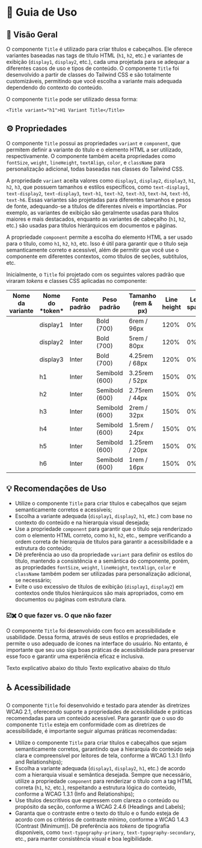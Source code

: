 
<Meta title="Componentes/Title/Guia de Uso" />

# 🧭  Guia de Uso

## 📘 Visão Geral

O componente `Title` é utilizado para criar títulos e cabeçalhos. Ele oferece variantes baseadas nas tags de título HTML (`h1`, `h2`, etc.) e variantes de exibição (`display1`, `display2`, etc.), cada uma projetada para se adequar a diferentes casos de uso e tipos de conteúdo. O componente `Title` foi desenvolvido a partir de classes do Tailwind CSS e são totalmente customizáveis, permitindo que você escolha a variante mais adequada dependendo do contexto do conteúdo.

O componente `Title` pode ser utilizado dessa forma:

```tsx
<Title variant="h1">H1 Variant Title</Title>
```

## ⚙️ Propriedades

O componente `Title` possui as propriedades `variant` e `component`, que permitem definir a variante do título e o elemento HTML a ser utilizado, respectivamente. O componente também aceita propriedades como `fontSize`, `weight`, `lineHeight`, `textAlign`, `color`, e `className` para personalização adicional, todas baseadas nas classes do Tailwind CSS.

A propriedade `variant` aceita valores como `display1`, `display2`, `display3`, `h1`, `h2`, `h3`, que possuem tamanhos e estilos específicos, como `text-display1`, `text-display2`, `text-display3`, `text-h1`, `text-h2`, `text-h3`, `text-h4`, `text-h5`, `text-h6`. Essas variantes são projetadas para diferentes tamanhos e pesos de fonte, adequando-se a títulos de diferentes níveis e importâncias. Por exemplo, as variantes de exibição são geralmente usadas para títulos maiores e mais destacados, enquanto as variantes de cabeçalho (`h1`, `h2`, etc.) são usadas para títulos hierárquicos em documentos e páginas.

A propriedade `component` permite a escolha do elemento HTML a ser usado para o título, como `h1`, `h2`, `h3`, etc. Isso é útil para garantir que o título seja semanticamente correto e acessível, além de permitir que você use o componente em diferentes contextos, como títulos de seções, subtítulos, etc.

Inicialmente, o `Title` foi projetado com os seguintes valores padrão que viraram *tokens* e classes CSS aplicadas no componente:

<table>
  <thead>
    <tr>
      <th>Nome da variante</th>
      <th>Nome do *token*</th>
      <th>Fonte padrão</th>
      <th>Peso padrão</th>
      <th>Tamanho (rem & px)</th>
      <th>Line height</th>
      <th>Letter spacing</th>
    </tr>
  </thead>
  <tbody>
    <tr>
      <td><Title variant="display1" className="sb-unstyled">Display1</Title></td>
      <td>display1</td>
      <td>Inter</td>
      <td>Bold (700)</td>
      <td>6rem / 96px</td>
      <td>120%</td>
      <td>0%</td>
    </tr>
    <tr>
      <td><Title variant="display2" className="sb-unstyled">Display2</Title></td>
      <td>display2</td>
      <td>Inter</td>
      <td>Bold (700)</td>
      <td>5rem / 80px</td>
      <td>120%</td>
      <td>0%</td>
    </tr>
    <tr>
      <td><Title variant="display3" className="sb-unstyled">Display3</Title></td>
      <td>display3</td>
      <td>Inter</td>
      <td>Bold (700)</td>
      <td>4.25rem / 68px</td>
      <td>120%</td>
      <td>0%</td>
    </tr>
    <tr>
      <td><Title variant="h1" className="sb-unstyled">Heading1</Title></td>
      <td>h1</td>
      <td>Inter</td>
      <td>Semibold (600)</td>
      <td>3.25rem / 52px</td>
      <td>150%</td>
      <td>0%</td>
    </tr>
    <tr>
      <td><Title variant="h2" className="sb-unstyled">Heading2</Title></td>
      <td>h2</td>
      <td>Inter</td>
      <td>Semibold (600)</td>
      <td>2.75rem / 44px</td>
      <td>150%</td>
      <td>0%</td>
    </tr>
    <tr>
      <td><Title variant="h3" className="sb-unstyled">Heading3</Title></td>
      <td>h3</td>
      <td>Inter</td>
      <td>Semibold (600)</td>
      <td>2rem / 32px</td>
      <td>150%</td>
      <td>0%</td>
    </tr>
    <tr>
      <td><Title variant="h4" className="sb-unstyled">Heading4</Title></td>
      <td>h4</td>
      <td>Inter</td>
      <td>Semibold (600)</td>
      <td>1.5rem / 24px</td>
      <td>150%</td>
      <td>0%</td>
    </tr>
    <tr>
      <td><Title variant="h5" className="sb-unstyled">Heading5</Title></td>
      <td>h5</td>
      <td>Inter</td>
      <td>Semibold (600)</td>
      <td>1.25rem / 20px</td>
      <td>150%</td>
      <td>0%</td>
    </tr>
    <tr>
      <td><Title variant="h6" className="sb-unstyled">Heading6</Title></td>
      <td>h6</td>
      <td>Inter</td>
      <td>Semibold (600)</td>
      <td>1rem / 16px</td>
      <td>150%</td>
      <td>0%</td>
    </tr>
  </tbody>
</table>

## 💡 Recomendações de Uso

- Utilize o componente `Title` para criar títulos e cabeçalhos que sejam semanticamente corretos e acessíveis;
- Escolha a variante adequada (`display1`, `display2`, `h1`, etc.) com base no contexto do conteúdo e na hierarquia visual desejada;
- Use a propriedade `component` para garantir que o título seja renderizado com o elemento HTML correto, como `h1`, `h2`, etc., sempre verificando a ordem correta de hierarquia de títulos para garantir a acessibilidade e a estrutura do conteúdo;
- Dê preferência ao uso da propriedade `variant` para definir os estilos do título, mantendo a consistência e a semântica do componente, porém, as propriedades `fontSize`, `weight`, `lineHeight`, `textAlign`, `color` e `className` também podem ser utilizadas para personalização adicional, se necessário;
- Evite o uso excessivo de títulos de exibição (`display1`, `display2`) em contextos onde títulos hierárquicos são mais apropriados, como em documentos ou páginas com estrutura clara.

### ☑️✖️ O que fazer vs. O que não fazer

O componente `Title` foi desenvolvido com foco em acessibilidade e usabilidade. Dessa forma, através de seus estilos e propriedades, ele permite o uso adequado de ícones na interface do usuário. No entanto, é importante que seu uso siga boas práticas de acessibilidade para preservar esse foco e garantir uma experiência eficaz e inclusiva.

<Title component="h1" className="!text-h5">Ao usar títulos, sempre priorize a clareza e a hierarquia do conteúdo. Evite repetir a mesma tag semântica (como múltiplos `h1`) dentro de um mesmo grupo, pois isso dificulta a interpretação da estrutura por leitores de tela e outros recursos assistivos.</Title>

<Grid cols="grid-cols-1 md:grid-cols-2" colGap="gap-x-sm" rowGap="gap-y-sm" className="!mb-12 !mt-6">
  <Flex direction="flex-col" rowGap="gap-x-sm" colGap="gap-y-sm" radius="rounded-lg" paddingX="px-sm" paddingY="py-sm" className="border border-default-border">
    <Flex direction="flex-col" rowGap="gap-x-sm" colGap="gap-y-nano" className="!mb-4">
      <Flex radius="rounded-full" paddingX="px-nano" paddingY="py-quark" className="bg-success">
        <Title component="h1" color="!text-typography-inverted" className="!text-h6 !mb-0 !whitespace-nowrap">✔ O que fazer</Title>
      </Flex>
    </Flex>
    <Title className="sb-unstyled">Primeiro título</Title>
    <Title className="sb-unstyled" variant="h2">Subtítulo</Title>
    <Text className="sb-unstyled">Texto explicativo abaixo do título</Text>
  </Flex>
  <Flex direction="flex-col" rowGap="gap-x-sm" colGap="gap-y-sm" radius="rounded-lg" paddingX="px-sm" paddingY="py-sm" className="border border-default-border">
    <Flex direction="flex-col" rowGap="gap-x-sm" colGap="gap-y-nano" className="!mb-4">
      <Flex radius="rounded-full" paddingX="px-nano" paddingY="py-quark" className="bg-error">
        <Title component="h1" color="!text-typography-inverted" className="!text-h6 !mb-0 !whitespace-nowrap">✘ O que não fazer</Title>
      </Flex>
    </Flex>
    <Title className="sb-unstyled">Primeiro título</Title>
    <Title className="sb-unstyled" variant="h5">Subtítulo</Title>
    <Title className="sb-unstyled" variant="h4">Texto explicativo abaixo do título</Title>
  </Flex>
</Grid>

<Title component="h1" className="!text-h5">Use títulos com pesos e estilos consistentes, dando preferência às variantes já predefinidas. Evite customizações excessivas que possam comprometer a clareza visual ou a hierarquia semântica do conteúdo.</Title>

<Grid cols="grid-cols-1 md:grid-cols-2" colGap="gap-x-sm" rowGap="gap-y-sm" className="!mb-12 !mt-6">
  <Flex direction="flex-col" rowGap="gap-x-sm" colGap="gap-y-sm" radius="rounded-lg" paddingX="px-sm" paddingY="py-sm" className="border border-default-border">
    <Flex direction="flex-col" rowGap="gap-x-sm" colGap="gap-y-nano" className="!mb-4">
      <Flex radius="rounded-full" paddingX="px-nano" paddingY="py-quark" className="bg-success">
        <Title component="h1" color="!text-typography-inverted" className="!text-h6 !mb-0 !whitespace-nowrap">✔ O que fazer</Title>
      </Flex>
    </Flex>
    <Title className="sb-unstyled">Primeiro título</Title>
    <Title className="sb-unstyled" variant="h2">Subtítulo</Title>
    <Text className="sb-unstyled">Texto explicativo abaixo do título</Text>
  </Flex>
  <Flex direction="flex-col" rowGap="gap-x-sm" colGap="gap-y-sm" radius="rounded-lg" paddingX="px-sm" paddingY="py-sm" className="border border-default-border">
    <Flex direction="flex-col" rowGap="gap-x-sm" colGap="gap-y-nano" className="!mb-4">
      <Flex radius="rounded-full" paddingX="px-nano" paddingY="py-quark" className="bg-error">
        <Title component="h1" color="!text-typography-inverted" className="!text-h6 !mb-0 !whitespace-nowrap">✘ O que não fazer</Title>
      </Flex>
    </Flex>
    <Title className="sb-unstyled" weight="font-normal">Primeiro título</Title>
    <Title className="sb-unstyled" variant="h5" fontStyle="italic">Subtítulo</Title>
    <Title className="sb-unstyled" variant="h4" weight="font-bold">Texto explicativo abaixo do título</Title>
  </Flex>
</Grid>

## ♿ Acessibilidade

O componente `Title` foi desenvolvido e testado para atender às diretrizes WCAG 2.1, oferecendo suporte a propriedades de acessibilidade e práticas recomendadas para um conteúdo acessível. Para garantir que o uso do componente `Title` esteja em conformidade com as diretrizes de acessibilidade, é importante seguir algumas práticas recomendadas:

- Utilize o componente `Title` para criar títulos e cabeçalhos que sejam semanticamente corretos, garantindo que a hierarquia do conteúdo seja clara e compreensível por leitores de tela, conforme a <Link className="sb-unstyled text-sm" href="https://www.w3.org/WAI/WCAG21/Understanding/info-and-relationships.html" target="_blank">WCAG 1.3.1 (Info and Relationships)</Link>;
- Escolha a variante adequada (`display1`, `display2`, `h1`, etc.) de acordo com a hierarquia visual e semântica desejada. Sempre que necessário, utilize a propriedade `component` para renderizar o título com a tag HTML correta (`h1`, `h2`, etc.), respeitando a estrutura lógica do conteúdo, conforme a <Link className="sb-unstyled text-sm" href="https://www.w3.org/WAI/WCAG21/Understanding/info-and-relationships.html" target="_blank">WCAG 1.3.1 (Info and Relationships)</Link>;
- Use títulos descritivos que expressem com clareza o conteúdo ou propósito da seção, conforme a <Link className="sb-unstyled text-sm" href="https://www.w3.org/WAI/WCAG21/Understanding/headings-and-labels.html" target="_blank">WCAG 2.4.6 (Headings and Labels)</Link>;
- Garanta que o contraste entre o texto do título e o fundo esteja de acordo com os critérios de contraste mínimo, conforme a <Link className="sb-unstyled text-sm" href="https://www.w3.org/WAI/WCAG21/Understanding/contrast-minimum.html" target="_blank">WCAG 1.4.3 (Contrast (Minimum))</Link>. Dê preferência aos *tokens* de tipografia disponíveis, como `text-typography-primary`, `text-typography-secondary`, etc., para manter consistência visual e boa legibilidade.